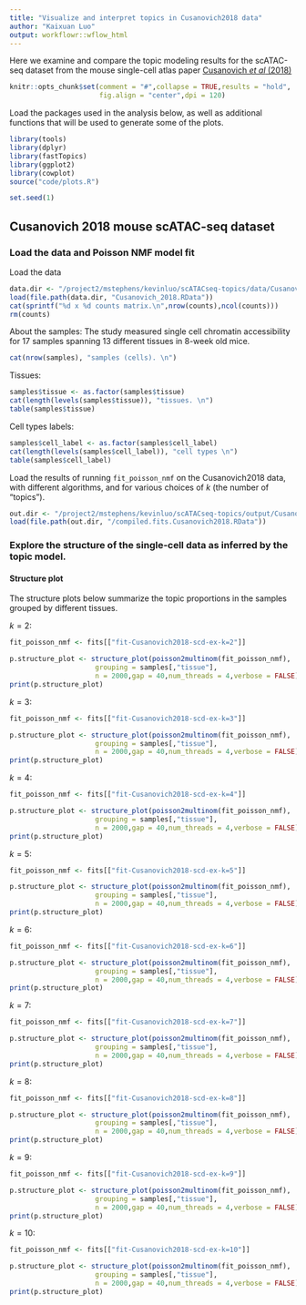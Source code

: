 ```yaml
---
title: "Visualize and interpret topics in Cusanovich2018 data"
author: "Kaixuan Luo"
output: workflowr::wflow_html
---
```


Here we examine and compare the topic modeling results for the 
scATAC-seq dataset from the mouse single-cell atlas paper 
[Cusanovich *et al* (2018)](scATACseq_data_Cusanovich2018.html)

```r
knitr::opts_chunk$set(comment = "#",collapse = TRUE,results = "hold",
                      fig.align = "center",dpi = 120)
```

Load the packages used in the analysis below, as well as additional
functions that will be used to generate some of the plots.

```r
library(tools)
library(dplyr)
library(fastTopics)
library(ggplot2)
library(cowplot)
source("code/plots.R")
```

```r
set.seed(1)
```

Cusanovich 2018 mouse scATAC-seq dataset
------------------------------------------

### Load the data and Poisson NMF model fit
Load the data
```r
data.dir <- "/project2/mstephens/kevinluo/scATACseq-topics/data/Cusanovich_2018/processed_data/"
load(file.path(data.dir, "Cusanovich_2018.RData"))
cat(sprintf("%d x %d counts matrix.\n",nrow(counts),ncol(counts)))
rm(counts)
```

About the samples:
The study measured single cell chromatin accessibility for 17 samples 
spanning 13 different tissues in 8-week old mice.

```r
cat(nrow(samples), "samples (cells). \n")
```

Tissues:
```r
samples$tissue <- as.factor(samples$tissue)
cat(length(levels(samples$tissue)), "tissues. \n")
table(samples$tissue)

```

Cell types labels:
```r
samples$cell_label <- as.factor(samples$cell_label)
cat(length(levels(samples$cell_label)), "cell types \n")
table(samples$cell_label)

```

Load the results of running `fit_poisson_nmf` on the Cusanovich2018 data,
with different algorithms, and for various choices of $k$ (the number
of "topics").
```r
out.dir <- "/project2/mstephens/kevinluo/scATACseq-topics/output/Cusanovich_2018"
load(file.path(out.dir, "/compiled.fits.Cusanovich2018.RData"))
```

### Explore the structure of the single-cell data as inferred by the topic model.

#### Structure plot

The structure plots below summarize the topic proportions in the samples grouped by different tissues.

$k = 2$: 
```r
fit_poisson_nmf <- fits[["fit-Cusanovich2018-scd-ex-k=2"]]

p.structure_plot <- structure_plot(poisson2multinom(fit_poisson_nmf),
                     grouping = samples[,"tissue"],
                     n = 2000,gap = 40,num_threads = 4,verbose = FALSE)
print(p.structure_plot)
```

$k = 3$: 
```r
fit_poisson_nmf <- fits[["fit-Cusanovich2018-scd-ex-k=3"]]

p.structure_plot <- structure_plot(poisson2multinom(fit_poisson_nmf),
                     grouping = samples[,"tissue"],
                     n = 2000,gap = 40,num_threads = 4,verbose = FALSE)
print(p.structure_plot)
```

$k = 4$: 
```r
fit_poisson_nmf <- fits[["fit-Cusanovich2018-scd-ex-k=4"]]

p.structure_plot <- structure_plot(poisson2multinom(fit_poisson_nmf),
                     grouping = samples[,"tissue"],
                     n = 2000,gap = 40,num_threads = 4,verbose = FALSE)
print(p.structure_plot)
```

$k = 5$: 
```r
fit_poisson_nmf <- fits[["fit-Cusanovich2018-scd-ex-k=5"]]

p.structure_plot <- structure_plot(poisson2multinom(fit_poisson_nmf),
                     grouping = samples[,"tissue"],
                     n = 2000,gap = 40,num_threads = 4,verbose = FALSE)
print(p.structure_plot)
```

$k = 6$: 
```r
fit_poisson_nmf <- fits[["fit-Cusanovich2018-scd-ex-k=6"]]

p.structure_plot <- structure_plot(poisson2multinom(fit_poisson_nmf),
                     grouping = samples[,"tissue"],
                     n = 2000,gap = 40,num_threads = 4,verbose = FALSE)
print(p.structure_plot)
```

$k = 7$: 
```r
fit_poisson_nmf <- fits[["fit-Cusanovich2018-scd-ex-k=7"]]

p.structure_plot <- structure_plot(poisson2multinom(fit_poisson_nmf),
                     grouping = samples[,"tissue"],
                     n = 2000,gap = 40,num_threads = 4,verbose = FALSE)
print(p.structure_plot)
```

$k = 8$: 
```r
fit_poisson_nmf <- fits[["fit-Cusanovich2018-scd-ex-k=8"]]

p.structure_plot <- structure_plot(poisson2multinom(fit_poisson_nmf),
                     grouping = samples[,"tissue"],
                     n = 2000,gap = 40,num_threads = 4,verbose = FALSE)
print(p.structure_plot)
```

$k = 9$: 
```r
fit_poisson_nmf <- fits[["fit-Cusanovich2018-scd-ex-k=9"]]

p.structure_plot <- structure_plot(poisson2multinom(fit_poisson_nmf),
                     grouping = samples[,"tissue"],
                     n = 2000,gap = 40,num_threads = 4,verbose = FALSE)
print(p.structure_plot)
```

$k = 10$: 
```r
fit_poisson_nmf <- fits[["fit-Cusanovich2018-scd-ex-k=10"]]

p.structure_plot <- structure_plot(poisson2multinom(fit_poisson_nmf),
                     grouping = samples[,"tissue"],
                     n = 2000,gap = 40,num_threads = 4,verbose = FALSE)
print(p.structure_plot)
```

